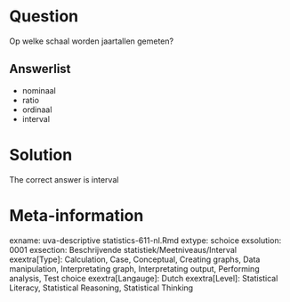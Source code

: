 Question
========

Op welke schaal worden jaartallen gemeten? 

Answerlist
----------
* nominaal
* ratio
* ordinaal
* interval

Solution
========

The correct answer is  interval 

Meta-information
================
exname: uva-descriptive statistics-611-nl.Rmd 
extype: schoice 
exsolution: 0001 
exsection: Beschrijvende statistiek/Meetniveaus/Interval
exextra[Type]: Calculation, Case, Conceptual, Creating graphs, Data manipulation, Interpretating graph, Interpretating output, Performing analysis, Test choice 
exextra[Langauge]: Dutch 
exextra[Level]: Statistical Literacy, Statistical Reasoning, Statistical Thinking 
